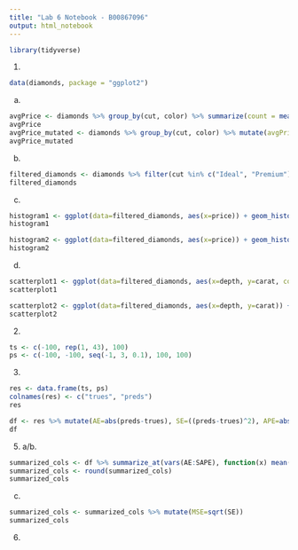---
title: "Lab 6 Notebook - B00867096"
output: html_notebook
---

```{r}
library(tidyverse)
```

1.
```{r}
data(diamonds, package = "ggplot2")
```

a.
```{r}
avgPrice <- diamonds %>% group_by(cut, color) %>% summarize(count = mean(price))
avgPrice
avgPrice_mutated <- diamonds %>% group_by(cut, color) %>% mutate(avgPrice = mean(price))
avgPrice_mutated
```

b.
```{r}
filtered_diamonds <- diamonds %>% filter(cut %in% c("Ideal", "Premium"), color %in% c("D", "G", "J"))
filtered_diamonds
```

c.
```{r}
histogram1 <- ggplot(data=filtered_diamonds, aes(x=price)) + geom_histogram() + facet_grid(cut ~ color)
histogram1

histogram2 <- ggplot(data=filtered_diamonds, aes(x=price)) + geom_histogram() + facet_grid(color~cut)
histogram2
```

d.

```{r}
scatterplot1 <- ggplot(data=filtered_diamonds, aes(x=depth, y=carat, color=price))+ geom_point()
scatterplot1

scatterplot2 <- ggplot(data=filtered_diamonds, aes(x=depth, y=carat)) + geom_point(aes(color=price))
scatterplot2
```

2.
```{r}
ts <- c(-100, rep(1, 43), 100)
ps <- c(-100, -100, seq(-1, 3, 0.1), 100, 100)
```

3.
```{r}
res <- data.frame(ts, ps)
colnames(res) <- c("trues", "preds")
res
```

```{r}
df <- res %>% mutate(AE=abs(preds-trues), SE=((preds-trues)^2), APE=abs((preds-trues)/trues), SAPE=abs(preds-trues)/(abs(preds)+abs(trues)))
df
```

5.
a/b.
```{r}
summarized_cols <- df %>% summarize_at(vars(AE:SAPE), function(x) mean(x))
summarized_cols <- round(summarized_cols)
summarized_cols
```

c.
```{r}
summarized_cols <- summarized_cols %>% mutate(MSE=sqrt(SE))
summarized_cols
```
6.
```{r}

```

